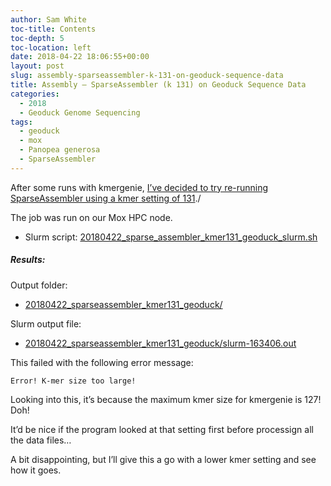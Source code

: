 ```yaml
---
author: Sam White
toc-title: Contents
toc-depth: 5
toc-location: left
date: 2018-04-22 18:06:55+00:00
layout: post
slug: assembly-sparseassembler-k-131-on-geoduck-sequence-data
title: Assembly – SparseAssembler (k 131) on Geoduck Sequence Data
categories:
  - 2018
  - Geoduck Genome Sequencing
tags:
  - geoduck
  - mox
  - Panopea generosa
  - SparseAssembler
---
```


After some runs with kmergenie, [I've decided to try re-running SparseAssembler using a kmer setting of 131](https://robertslab.github.io/sams-notebook/posts/2018/2018-04-21-kmer-estimation-kmergenie-k-301-on-geoduck-sequence-data/)./

The job was run on our Mox HPC node.





  * Slurm script: [20180422_sparse_assembler_kmer131_geoduck_slurm.sh](https://owl.fish.washington.edu/Athaliana/20180422_sparseassembler_kmer131_geoduck/20180422_sparse_assembler_kmer131_geoduck_slurm.sh)





##### Results:



Output folder:





  * [20180422_sparseassembler_kmer131_geoduck/](https://owl.fish.washington.edu/Athaliana/20180422_sparseassembler_kmer131_geoduck/)



Slurm output file:



  * [20180422_sparseassembler_kmer131_geoduck/slurm-163406.out](https://owl.fish.washington.edu/Athaliana/20180422_sparseassembler_kmer131_geoduck/slurm-163406.out)



This failed with the following error message:

`Error! K-mer size too large!`

Looking into this, it's because the maximum kmer size for kmergenie is 127! Doh!

It'd be nice if the program looked at that setting first before processign all the data files...

A bit disappointing, but I'll give this a go with a lower kmer setting and see how it goes.
